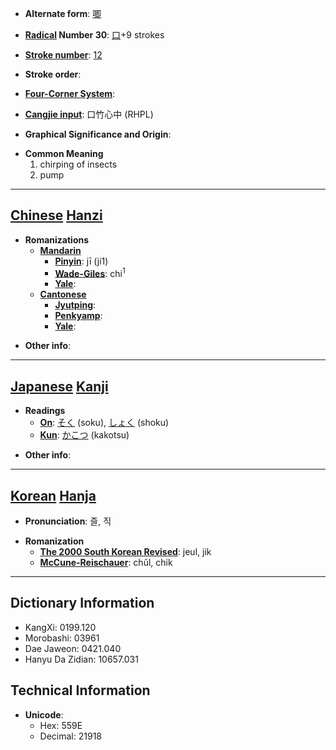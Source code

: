 * '''Alternate form''': [[唧]]

* '''[[Wiktionary:Chinese radical index| Radical]] Number 30''': [[Wiktionary:Chinese radical index 口|口]]+9 strokes

* '''[[Wiktionary:Chinese total strokes index|Stroke number]]''': [[Wiktionary:Chinese total strokes index 12|12]]

* '''Stroke order''': 

* '''[[Wiktionary:Chinese four corner index|Four-Corner System]]''': 

* '''[[Wiktionary:Chinese Cangjie index|Cangjie input]]''': 口竹心中 (RHPL)

* '''Graphical Significance and Origin''': 

* '''Common Meaning'''
*#chirping of insects
*# pump


----

== [[Chinese]] [[Hanzi]] ==

* '''Romanizations'''
** '''[[Mandarin]]'''
*** '''[[Pinyin]]''': jī (ji1)
*** '''[[Wade-Giles]]''': chi<sup>1</sup>
*** '''[[Yale]]''': 
** '''[[Cantonese]]'''
*** '''[[Jyutping]]''':
*** '''[[Penkyamp]]''': 
*** '''[[Yale]]''': 

* '''Other info''': 

----

== [[Japanese]] [[Kanji]] ==

* '''Readings'''
** '''[[On]]''': [[そく]] (soku), [[しょく]] (shoku)
** '''[[Kun]]''': [[かこつ]] (kakotsu)

* '''Other info''':  

----

== [[Korean]] [[Hanja]] ==

* '''Pronunciation''': 즐, 직

* '''Romanization'''
** '''[[The 2000 South Korean Revised Romanization|The 2000 South Korean Revised]]''': jeul, jik
** '''[[McCune-Reischauer]]''': chŭl, chik

----

== Dictionary Information ==

* KangXi: 0199.120
* Morobashi: 03961
* Dae Jaweon: 0421.040
* Hanyu Da Zidian: 10657.031

== Technical Information ==

* '''Unicode''':
** Hex: 559E
** Decimal: 21918